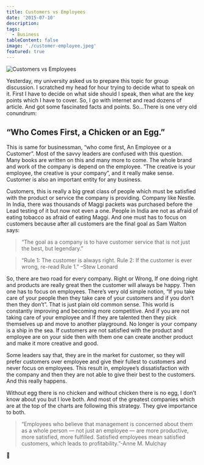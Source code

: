 ```yaml
---
title: Customers vs Employees
date: '2015-07-10'
description:
tags:
  - Business
tableContent: false
image: './customer-employee.jpeg'
featured: true
---
```


![Customers vs Employees](./customer-employee.jpeg)

Yesterday, my university asked us to prepare this topic for group discussion. I scratched my head for hour trying to decide what to speak on it. First I have to decide on what side should I speak, then what are the key points which I have to cover. So, I go with internet and read dozens of article. And got some fascinated facts and points. So…There is one very old conundrum:

## “Who Comes First, a Chicken or an Egg.”

This is same for businessman, “who come first, An Employee or a Customer”. Most of the savvy leaders are confused with this question. Many books are written on this and many more to come. The whole brand and work of the company is depend on the employee. “The creative is your employee, the creative is your company”, and it really make sense. Customer is also an important entity for any business.

Customers, this is really a big great class of people which must be satisfied with the product or service the company is providing. Company like Nestle. In India, there was thousands of Maggi packets was purchased before the Lead testing of it but now not even a one. People in India are not as afraid of eating tobacco as afraid of eating Maggi. And one must has to focus on customers because after all customers are the final goal as Sam Walton says:

> “The goal as a company is to have customer service that is not just the best, but legendary.”

> “Rule 1: The customer is always right. Rule 2: If the customer is ever wrong, re-read Rule 1.” –Stew Leonard

So, there are two road for every company. Right or Wrong, If one doing right and products are really great then the customer will always be happy. Then one has to focus on employees. There’s very old simple notion, “If you take care of your people then they take care of your customers and if you don’t then they don’t”. That is just plain old common sense. This world is constantly improving and becoming more competitive. And if you are not taking care of your employee and If they are talented then they pick themselves up and move to another playground. No longer is your company is a ship in the sea. If customers are not satisfied with the product and employee are on your side then with them one can create another product and make it more creative and good.

Some leaders say that, they are in the market for customer, so they will prefer customers over employee and give their fullest to customers and never focus on employees. This result in, employee’s dissatisfaction with the company and then they are not able to give their best to the customers. And this really happens.

Without egg there is no chicken and without chicken there is no egg, I don’t know about you but I love both. And most of the greatest companies which are at the top of the charts are following this strategy. They give importance to both.

> “Employees who believe that management is concerned about them as a whole person — not just an employee — are more productive, more satisfied, more fulfilled. Satisfied employees mean satisfied customers, which leads to profitability.”-Anne M. Mulchay

🙏

